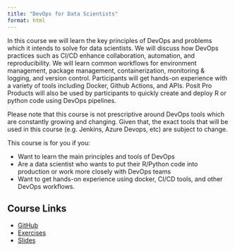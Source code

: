 ```yaml
---
title: "DevOps for Data Scientists"
format: html
---
```


In this course we will learn the key principles of DevOps and problems which it intends to solve for data scientists. We will discuss how DevOps practices such as CI/CD enhance collaboration, automation, and reproducibility. We will learn common workflows for environment management, package management, containerization, monitoring & logging, and version control. Participants will get hands-on experience with a variety of tools including Docker, Github Actions, and APIs. Posit Pro Products will also be used by participants to quickly create and deploy R or python code using DevOps pipelines.

Please note that this course is not prescriptive around DevOps tools which are constantly growing and changing. Given that, the exact tools that will be used in this course (e.g. Jenkins, Azure Devops, etc) are subject to change.

This course is for you if you:

* Want to learn the main principles and tools of DevOps
* Are a data scientist who wants to put their R/Python code into production or work more closely with DevOps teams
* Want to get hands-on experience using docker, CI/CD tools, and other DevOps workflows.

## Course Links
* [GitHub](https://github.com/posit-conf-2024/dev-ops)
* [Exercises](https://rpubs.com/kbodwin/devops-mirror-ex)
* [Slides](https://kelly-bodwin.quarto.pub/slides-for-devops-workshop/)